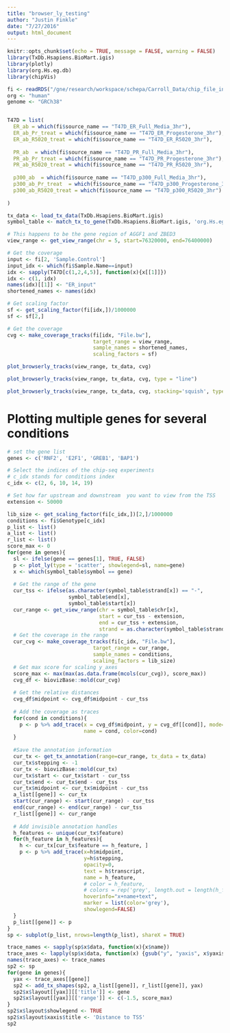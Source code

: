 ```yaml
---
title: "browser_ly_testing"
author: "Justin Finkle"
date: "7/27/2016"
output: html_document
---
```


```r
knitr::opts_chunk$set(echo = TRUE, message = FALSE, warning = FALSE)
library(TxDb.Hsapiens.BioMart.igis)
library(plotly)
library(org.Hs.eg.db)
library(chipVis)
```


```r
fi <- readRDS("/gne/research/workspace/schepa/Carroll_Data/chip_file_info.Rds")
org <- "human"
genome <- "GRCh38"


T47D = list(
  ER_ab = which(fi$source_name == "T47D_ER_Full_Media_3hr"),
  ER_ab_Pr_treat = which(fi$source_name == "T47D_ER_Progesterone_3hr"),
  ER_ab_R5020_treat = which(fi$source_name == "T47D_ER_R5020_3hr"),
  
  PR_ab  = which(fi$source_name == "T47D_PR_Full_Media_3hr"),
  PR_ab_Pr_treat = which(fi$source_name == "T47D_PR_Progesterone_3hr"),
  PR_ab_R5020_treat = which(fi$source_name == "T47D_PR_R5020_3hr"),
  
  p300_ab  = which(fi$source_name == "T47D_p300_Full_Media_3hr"),
  p300_ab_Pr_treat  = which(fi$source_name == "T47D_p300_Progesterone_3hr"),
  p300_ab_R5020_treat = which(fi$source_name == "T47D_p300_R5020_3hr")
  
)
```

```r
tx_data <- load_tx_data(TxDb.Hsapiens.BioMart.igis)
symbol_table <- match_tx_to_gene(TxDb.Hsapiens.BioMart.igis, 'org.Hs.eg')
```

```r
# This happens to be the gene region of AGGF1 and ZBED3
view_range <- get_view_range(chr = 5, start=76320000, end=76400000)

# Get the coverage
input <- fi[2, 'Sample.Control']
input_idx <- which(fi$Sample.Name==input)
idx <- sapply(T47D[c(1,2,4,5)], function(x){x[[1]]})
idx <- c(1, idx)
names(idx)[[1]] <- "ER_input"
shortened_names <- names(idx)

# Get scaling factor
sf <- get_scaling_factor(fi[idx,])/1000000
sf <- sf[2,]

# Get the coverage
cvg <- make_coverage_tracks(fi[idx, "File.bw"], 
                            target_range = view_range, 
                            sample_names = shortened_names, 
                            scaling_factors = sf)
```


```r
plot_browserly_tracks(view_range, tx_data, cvg)
```

```r
plot_browserly_tracks(view_range, tx_data, cvg, type = "line")
```

```r
plot_browserly_tracks(view_range, tx_data, cvg, stacking='squish', type='line')
```

# Plotting multiple genes for several conditions
```r
# set the gene list
genes <- c('RNF2', 'E2F1', 'GREB1', 'BAP1')

# Select the indices of the chip-seq experiments
# c_idx stands for conditions index
c_idx <- c(2, 6, 10, 14, 19)

# Set how far upstream and downstream  you want to view from the TSS
extension <- 50000
```

```r
lib_size <- get_scaling_factor(fi[c_idx,])[2,]/1000000
conditions <- fi$Genotype[c_idx]
p_list <- list()
a_list <- list()
r_list <- list()
score_max <- 0
for(gene in genes){
  sl <- ifelse(gene == genes[1], TRUE, FALSE)
  p <- plot_ly(type = 'scatter', showlegend=sl, name=gene)
  x <- which(symbol_table$symbol == gene)
  
  # Get the range of the gene
  cur_tss <- ifelse(as.character(symbol_table$strand[x]) == "-",
                    symbol_table$end[x],
                    symbol_table$start[x])
  cur_range <- get_view_range(chr = symbol_table$chr[x],
                              start = cur_tss - extension,
                              end = cur_tss + extension,
                              strand = as.character(symbol_table$strand[x]))
  # Get the coverage in the range
  cur_cvg <- make_coverage_tracks(fi[c_idx, "File.bw"], 
                            target_range = cur_range, 
                            sample_names = conditions, 
                            scaling_factors = lib_size)
  # Get max score for scaling y_axes
  score_max <- max(max(as.data.frame(mcols(cur_cvg)), score_max))
  cvg_df <- biovizBase::mold(cur_cvg)
  
  # Get the relative distances
  cvg_df$midpoint <- cvg_df$midpoint - cur_tss
  
  # Add the coverage as traces
  for(cond in conditions){
    p <- p %>% add_trace(x = cvg_df$midpoint, y = cvg_df[[cond]], mode='lines',
                         name = cond, color=cond)
  }
  
  #Save the annotation information
  cur_tx <- get_tx_annotation(range=cur_range, tx_data = tx_data)
  cur_tx$stepping <- -1
  cur_tx <- biovizBase::mold(cur_tx)
  cur_tx$start <- cur_tx$start - cur_tss
  cur_tx$end <- cur_tx$end - cur_tss
  cur_tx$midpoint <- cur_tx$midpoint - cur_tss
  a_list[[gene]] <- cur_tx
  start(cur_range) <- start(cur_range) - cur_tss
  end(cur_range) <- end(cur_range) - cur_tss
  r_list[[gene]] <- cur_range
  
  # Add invisible annotation handles
  h_features <- unique(cur_tx$feature)
  for(h_feature in h_features){
    h <- cur_tx[cur_tx$feature == h_feature, ]
    p <- p %>% add_trace(x=h$midpoint, 
                         y=h$stepping, 
                         opacity=0,
                         text = h$transcript, 
                         name = h_feature,
                         # color = h_feature,
                         # colors = rep('grey', length.out = length(h_features)),
                         hoverinfo="x+name+text",
                         marker = list(color='grey'),
                         showlegend=FALSE)
  }
  p_list[[gene]] <- p
}
sp <- subplot(p_list, nrows=length(p_list), shareX = TRUE)

```

```r
trace_names <- sapply(sp$x$data, function(x){x$name})
trace_axes <- lapply(sp$x$data, function(x) {gsub("y", "yaxis", x$yaxis)})
names(trace_axes) <- trace_names  
sp2 <- sp
for(gene in genes){
  yax <- trace_axes[[gene]]
  sp2 <- add_tx_shapes(sp2, a_list[[gene]], r_list[[gene]], yax)
  sp2$x$layout[[yax]][['title']] <- gene
  sp2$x$layout[[yax]][['range']] <- c(-1.5, score_max)
}
sp2$x$layout$showlegend <- TRUE
sp2$x$layout$xaxis$title <- 'Distance to TSS'
sp2
```